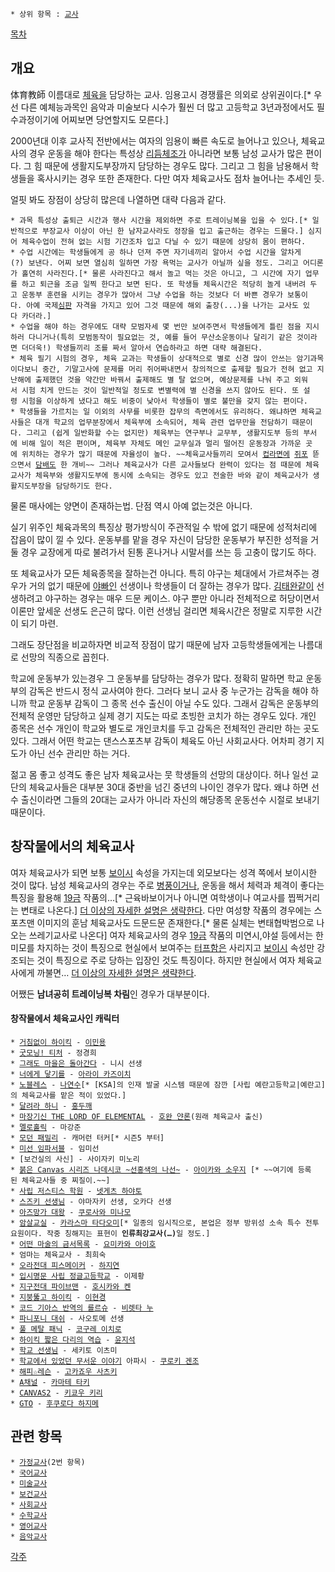  * 상위 항목 : [[교사]]

[[목차]]
== 개요 ==
体育教師
이름대로 [[체육]]을 담당하는 교사. 임용고시 경쟁률은 의외로 상위권이다.[* 우선 다른 예체능과목인 음악과 미술보다 시수가 훨씬 더 많고 고등학교 3년과정에서도 필수과정이기에 어찌보면 당연할지도 모른다.]

2000년대 이후 교사직 전반에서는 여자의 임용이 빠른 속도로 늘어나고 있으나, 체육교사의 경우 운동을 해야 한다는 특성상 [[리듬체조]]가 아니라면 보통 남성 교사가 많은 편이다. 그 힘 때문에 생활지도부장까지 담당하는 경우도 많다. 그리고 그 힘을 남용해서 학생들을 혹사시키는 경우 또한 존재한다. 다만 여자 체육교사도 점차 늘어나는 추세인 듯.

얼핏 봐도 장점이 상당히 많은데 나열하면 대략 다음과 같다.
 * 과목 특성상 출퇴근 시간과 행사 시간을 제외하면 주로 트레이닝복을 입을 수 있다.[* 일반적으로 부장교사 이상이 아닌 한 남자교사라도 정장을 입고 출근하는 경우는 드물다.] 심지어 체육수업이 전혀 없는 시험 기간조차 입고 다닐 수 있기 때문에 상당히 몸이 편하다.
 * 수업 시간에는 학생들에게 공 하나 던져 주면 자기네끼리 알아서 수업 시간을 알차게(?) 보낸다. 어찌 보면 열심히 일하면 가장 욕먹는 교사가 아닐까 싶을 정도. 그리고 어디론가 홀연히 사라진다.[* 물론 사라진다고 해서 놀고 먹는 것은 아니고, 그 시간에 자기 업무를 하고 퇴근을 조금 일찍 한다고 보면 된다. 또 학생들 체육시간은 적당히 놀게 내버려 두고 운동부 훈련을 시키는 경우가 많아서 그냥 수업을 하는 것보다 더 바쁜 경우가 보통이다. 아예 국제[[심판]] 자격을 가지고 있어 그것 때문에 해외 출장(...)을 나가는 교사도 있다 카더라.]
 * 수업을 해야 하는 경우에도 대략 모범자세 몇 번만 보여주면서 학생들에게 틀린 점을 지시하러 다니거나(특히 모범동작이 필요없는 것, 예를 들어 무산소운동이나 달리기 같은 것이라면 더더욱!) 학생들끼리 조를 짜서 알아서 연습하라고 하면 대략 해결된다.
 * 체육 필기 시험의 경우, 체육 교과는 학생들이 상대적으로 별로 신경 많이 안쓰는 암기과목이다보니 중간, 기말고사에 문제를 머리 쥐어짜내면서 창의적으로 출제할 필요가 전혀 없고 지난해에 출제했던 것을 약간만 바꿔서 출제해도 별 탈 없으며, 예상문제를 나눠 주고 외워서 시험 치게 만드는 것이 일반적일 정도로 변별력에 별 신경을 쓰지 않아도 된다. 또 설령 시험을 이상하게 냈다고 해도 비중이 낮아서 학생들이 별로 불만을 갖지 않는 편이다.
 * 학생들을 가르치는 일 이외의 사무를 비롯한 잡무의 측면에서도 유리하다. 왜냐하면 체육교사들은 대개 학교의 업무분장에서 체육부에 소속되어, 체육 관련 업무만을 전담하기 때문이다. 그리고 (쉽게 일반화할 수는 없지만) 체육부는 연구부나 교무부, 생활지도부 등의 부서에 비해 일이 적은 편이며, 체육부 자체도 메인 교무실과 멀리 떨어진 운동장과 가까운 곳에 위치하는 경우가 많기 때문에 자율성이 높다. ~~체육교사들끼리 모여서 [[컵라면]]에 [[쥐포]] 뜯으면서 [[담배]]도 한 개비~~ 그러나 체육교사가 다른 교사들보다 완력이 있다는 점 때문에 체육교사가 체육부와 생활지도부에 동시에 소속되는 경우도 있고 전술한 바와 같이 체육교사가 생활지도부장을 담당하기도 한다.

물론 매사에는 양면이 존재하는법. 단점 역시 아예 없는것은 아니다. 

실기 위주인 체육과목의 특징상 평가방식이 주관적일 수 밖에 없기 때문에 성적처리에 잡음이 많이 낄 수 있다. 운동부를 맡을 경우 자신이 담당한 운동부가 부진한 성적을 거둘 경우 교장에게 따로 불려가서 된통 혼나거나 시말서를 쓰는 등 고충이 많기도 하다. 

또 체육교사가 모든 체육종목을 잘하는건 아니다. 특히 야구는 체대에서 가르쳐주는 경우가 거의 없기 때문에 [[야빠]]인 선생이나 학생들이 더 잘하는 경우가 많다. [[김태완]]같이 선생하려고 야구하는 경우는 매우 드문 케이스. 야구 뿐만 아니라 전체적으로 허당이면서 이론만 앞세운 선생도 은근히 많다. 이런 선생님 걸리면 체육시간은 정말로 지루한 시간이 되기 마련.

그래도 장단점을 비교하자면 비교적 장점이 많기 때문에 남자 고등학생들에게는 나름대로 선망의 직종으로 꼽힌다.

학교에 운동부가 있는경우 그 운동부를 담당하는 경우가 많다. 정확히 말하면 학교 운동부의 감독은 반드시 정식 교사여야 한다. 그러다 보니 교사 중 누군가는 감독을 해야 하니까 학교 운동부 감독이 그 종목 선수 출신이 아닐 수도 있다. 그래서 감독은 운동부의 전체적 운영만 담당하고 실제 경기 지도는 따로 초빙한 코치가 하는 경우도 있다. 개인 종목은 선수 개인이 학교와 별도로 개인코치를 두고 감독은 전체적인 관리만 하는 곳도 있다. 그래서 어떤 학교는 댄스스포츠부 감독이 체육도 아닌 사회교사다. 어차피 경기 지도가 아닌 선수 관리만 하는 거다.

젊고 몸 좋고 성격도 좋은 남자 체육교사는 뭇 학생들의 선망의 대상이다. 허나 일선 교단의 체육교사들은 대부분 30대 중반을 넘긴 중년의 나이인 경우가 많다. 왜냐 하면 선수 출신이라면 그들의 20대는 교사가 아니라 자신의 해당종목 운동선수 시절로 보내기 때문이다.

== 창작물에서의 체육교사 ==
여자 체육교사가 되면 보통 [[보이시]] 속성을 가지는데 외모보다는 성격 쪽에서 보이시한 것이 많다. 남성 체육교사의 경우는 주로 [[병풍]]이거나, 운동을 해서 체력과 체격이 좋다는 특징을 활용해 [[19]]금 작품의…[* 근육바보이거나 아니면 여학생이나 여교사를 찝쩍거리는 변태로 나온다.] [[더 이상의 자세한 설명은 생략한다]]. 다만 여성향 작품의 경우에는 스포츠맨 이미지의 훈남 체육교사도 드문드문 존재한다.[* 물론 실체는 변태협박범으로 나오는 쓰레기교사로 나온다] 여자 체육교사의 경우 [[19금]] 작품의 미연시,야설 등에서는 한 미모를 차지하는 것이 특징으로 현실에서 보여주는 [[터프]]함은 사리지고 [[보이시]] 속성만 강조되는 것이 특징으로 주로 당하는 입장인 것도 특징이다. 하지만 현실에서 여자 체육교사에게 까불면… [[더 이상의 자세한 설명은 생략한다]].

어쨌든 '''남녀공히 트레이닝복 차림'''인 경우가 대부분이다.

==== 창작물에서 체육교사인 캐릭터 ====
 * [[거침없이 하이킥]] - [[이민용]]
 * [[굿모닝! 티처]] - 정경희
 * [[그래도 마을은 돌아간다]] - 니시 선생
 * [[너에게 닿기를]] - [[아라이 카즈이치]]
 * [[노블레스(웹툰)|노블레스]] - [[나연수(노블레스)|나연수]][* [KSA]의 인재 발굴 시스템 때문에 잠깐 [사립 예란고등학교|예란고]의 체육교사를 맡은 적이 있었다.]
 * [[달려라 하니]] - [[홍두깨(달려라 하니)|홍두깨]]
 * [[마장기신 THE LORD OF ELEMENTAL]] - [[호완 얀론]](원래 체육교사 출신)
 * [[멜로홀릭]] - 마강준
 * [[모던 패밀리]] - 캐머런 터커[* 시즌5 부터]
 * [[미선 임파서블]] - 임미선
 * [보건실의 사신] - 사이자키 미노리
 * [[붉은 Canvas 시리즈 나데시코 ~선홍색의 나선~]] - [[아이카와 소우지]] [* ~~여기에 등록된 체육교사들 중 찌질이.~~]
 * [[사립 저스티스 학원]] - [[넷게츠 하야토]]
 * [[스즈키 선생님]] - 야마자키 선생, 오카다 선생
 * [[아즈망가 대왕]] - [[쿠로사와 미나모]]
 * [[암살교실]] - [[카라스마 타다오미]][* 일종의 임시직으로, 본업은 정부 방위성 소속 특수 전투요원이다. 작중 칭해지는 표현이 '''인류최강교사(…)'''일 정도.]
 * [[어떤 마술의 금서목록]] - [[요미카와 아이호]]
 * 엄마는 체육교사 - 최희숙
 * [[오라전대 피스메이커]] - [[하지연]]
 * [[입시명문 사립 정글고등학교]] - 이제황
 * [[지구전대 파이브맨]] - [[호시카와 켄]]
 * [[지붕뚫고 하이킥]] - [[이현경]]
 * [[코드 기아스 반역의 를르슈]] - [[비렛타 누]]
 * [[파니포니 대쉬]] - 사오토메 선생
 * [[풀 메탈 패닉]] - [[코구레 이치로]]
 * [[하이킥 짧은 다리의 역습]] - [[서지석|윤지석]]
 * [[학교 선생님]] - 세키토 이츠미
 * [[학교에서 있었던 무서운 이야기]] 아파시 - [[쿠로키 겐조]]
 * [[해피☆레슨]] - [[고카죠우 사츠키]]
 * [[A채널]] - [[카마테 타키]]
 * [[CANVAS2]] - [[키쿄우 키리]]
 * [[GTO]] - [[후쿠로다 하지메]]

== 관련 항목 ==
 * [[가정교사]](2번 항목)
 * [[국어교사]]
 * [[미술교사]]
 * [[보건교사]]
 * [[사회교사]]
 * [[수학교사]]
 * [[영어교사]] 
 * [[음악교사]]

[[각주]]
